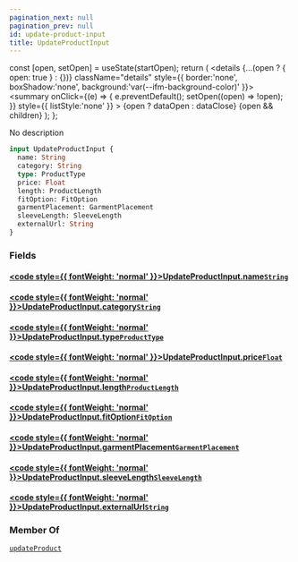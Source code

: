 ```yaml
---
pagination_next: null
pagination_prev: null
id: update-product-input
title: UpdateProductInput
---
```









  const [open, setOpen] = useState(startOpen);
  return (
    <details {...(open ? { open: true } : {})} className="details" style={{ border:'none', boxShadow:'none', background:'var(--ifm-background-color)' }}>
      <summary
        onClick={(e) => {
          e.preventDefault();
          setOpen((open) => !open);
        }}
        style={{ listStyle:'none' }}
      >
      {open ? dataOpen : dataClose}
      </summary>
      {open && children}
    </details>
  );
};








No description


```graphql
input UpdateProductInput {
  name: String
  category: String
  type: ProductType
  price: Float
  length: ProductLength
  fitOption: FitOption
  garmentPlacement: GarmentPlacement
  sleeveLength: SleeveLength
  externalUrl: String
}
```




### Fields

#### [<code style={{ fontWeight: 'normal' }}>UpdateProductInput.<b>name</b></code>](#)<Bullet />[`String`](/types/scalars/string) <Badge class="badge badge--secondary" text="scalar"/> 
> 
> 
> 
> 

#### [<code style={{ fontWeight: 'normal' }}>UpdateProductInput.<b>category</b></code>](#)<Bullet />[`String`](/types/scalars/string) <Badge class="badge badge--secondary" text="scalar"/> 
> 
> 
> 
> 

#### [<code style={{ fontWeight: 'normal' }}>UpdateProductInput.<b>type</b></code>](#)<Bullet />[`ProductType`](/types/enums/product-type) <Badge class="badge badge--secondary" text="enum"/> 
> 
> 
> 
> 

#### [<code style={{ fontWeight: 'normal' }}>UpdateProductInput.<b>price</b></code>](#)<Bullet />[`Float`](/types/scalars/float) <Badge class="badge badge--secondary" text="scalar"/> 
> 
> 
> 
> 

#### [<code style={{ fontWeight: 'normal' }}>UpdateProductInput.<b>length</b></code>](#)<Bullet />[`ProductLength`](/types/enums/product-length) <Badge class="badge badge--secondary" text="enum"/> 
> 
> 
> 
> 

#### [<code style={{ fontWeight: 'normal' }}>UpdateProductInput.<b>fitOption</b></code>](#)<Bullet />[`FitOption`](/types/enums/fit-option) <Badge class="badge badge--secondary" text="enum"/> 
> 
> 
> 
> 

#### [<code style={{ fontWeight: 'normal' }}>UpdateProductInput.<b>garmentPlacement</b></code>](#)<Bullet />[`GarmentPlacement`](/types/enums/garment-placement) <Badge class="badge badge--secondary" text="enum"/> 
> 
> 
> 
> 

#### [<code style={{ fontWeight: 'normal' }}>UpdateProductInput.<b>sleeveLength</b></code>](#)<Bullet />[`SleeveLength`](/types/enums/sleeve-length) <Badge class="badge badge--secondary" text="enum"/> 
> 
> 
> 
> 

#### [<code style={{ fontWeight: 'normal' }}>UpdateProductInput.<b>externalUrl</b></code>](#)<Bullet />[`String`](/types/scalars/string) <Badge class="badge badge--secondary" text="scalar"/> 
> 
> 
> 
> 





### Member Of

[`updateProduct`](/api/mutations/update-product)  <Badge class="badge badge--secondary" text="mutation"/>

